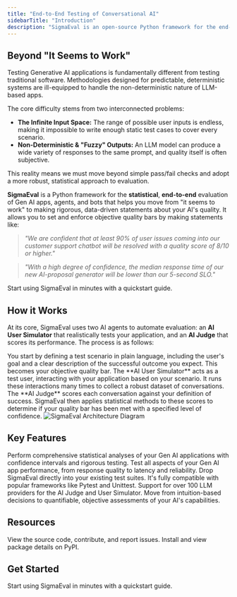 ```yaml
---
title: "End-to-End Testing of Conversational AI"
sidebarTitle: "Introduction"
description: "SigmaEval is an open-source Python framework for the end-to-end testing of conversational AI, chatbots, virtual assistants, and other LLM-based applications."
---
```


## Beyond "It Seems to Work"

Testing Generative AI applications is fundamentally different from testing traditional software. Methodologies designed for predictable, deterministic systems are ill-equipped to handle the non-deterministic nature of LLM-based apps.

The core difficulty stems from two interconnected problems:

- **The Infinite Input Space:** The range of possible user inputs is endless, making it impossible to write enough static test cases to cover every scenario.
- **Non-Deterministic & "Fuzzy" Outputs:** An LLM model can produce a wide variety of responses to the same prompt, and quality itself is often subjective.

This reality means we must move beyond simple pass/fail checks and adopt a more robust, statistical approach to evaluation.

**SigmaEval** is a Python framework for the **statistical**, **end-to-end** evaluation of Gen AI apps, agents, and bots that helps you move from "it seems to work" to making rigorous, data-driven statements about your AI's quality. It allows you to set and enforce objective quality bars by making statements like:

>  _"We are confident that at least 90% of user issues coming into our customer
  support chatbot will be resolved with a quality score of 8/10 or higher."_

>  _"With a high degree of confidence, the median response time of our new
  AI-proposal generator will be lower than our 5-second SLO."_

<Card title="Get Started" icon="rocket" href="/quickstart" horizontal>
  Start using SigmaEval in minutes with a quickstart guide.
</Card>

## How it Works

At its core, SigmaEval uses two AI agents to automate evaluation: an **AI User Simulator** that realistically tests your application, and an **AI Judge** that scores its performance. The process is as follows:

<Steps>
  <Step title="Define 'Good'">
    You start by defining a test scenario in plain language, including the
    user's goal and a clear description of the successful outcome you expect.
    This becomes your objective quality bar.
  </Step>
  <Step title="Simulate and Collect Data">
    The **AI User Simulator** acts as a test user, interacting with your
    application based on your scenario. It runs these interactions many times to
    collect a robust dataset of conversations.
  </Step>
  <Step title="Judge and Analyze">
    The **AI Judge** scores each conversation against your definition of
    success. SigmaEval then applies statistical methods to these scores to
    determine if your quality bar has been met with a specified level of
    confidence.
  </Step>
</Steps>

<Frame>
  <img
    src="/images/sigmaeval-architecture.jpg"
    alt="SigmaEval Architecture Diagram"
  />
</Frame>

## Key Features

<CardGroup cols={2}>
  <Card title="Statistical Evaluation" icon="chart-line">
    Perform comprehensive statistical analyses of your Gen AI applications with
    confidence intervals and rigorous testing.
  </Card>
  <Card title="End-to-End Testing" icon="list-check">
    Test all aspects of your Gen AI app performance, from response quality to
    latency and reliability.
  </Card>
  <Card title="Pytest & Unittest Ready" icon="python">
    Drop SigmaEval directly into your existing test suites. It's fully
    compatible with popular frameworks like Pytest and Unittest.
  </Card>
  <Card title="100+ LLM Providers" icon="cubes">
    Support for over 100 LLM providers for the AI Judge and User Simulator.
  </Card>
  <Card title="Data-Driven Decisions" icon="brain">
    Move from intuition-based decisions to quantifiable, objective assessments
    of your AI's capabilities.
  </Card>
</CardGroup>

## Resources

<CardGroup cols={2}>
  <Card
    title="GitHub Repository"
    icon="github"
    href="https://github.com/SigmaEval/SigmaEval"
  >
    View the source code, contribute, and report issues.
  </Card>
  <Card
    title="PyPI Package"
    icon="box"
    href="https://pypi.org/project/sigmaeval-framework/"
  >
    Install and view package details on PyPI.
  </Card>
</CardGroup>


## Get Started


<Card title="Get Started" icon="rocket" href="/quickstart" horizontal>
  Start using SigmaEval in minutes with a quickstart guide.
</Card>
